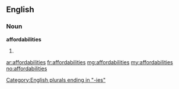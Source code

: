 ==English==

===Noun===
'''affordabilities'''

# {{plural of|affordability}}

[[Category:English plurals ending in "-ies"]]

[[ar:affordabilities]]
[[fr:affordabilities]]
[[mg:affordabilities]]
[[my:affordabilities]]
[[no:affordabilities]]